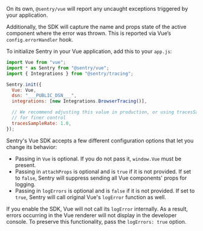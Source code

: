 
On its own, `@sentry/vue` will report any uncaught exceptions triggered by your application.

Additionally, the SDK will capture the name and props state of the active component where the error was thrown. This is reported via Vue’s `config.errorHandler` hook.

To initialize Sentry in your Vue application, add this to your `app.js`:

```javascript
import Vue from "vue";
import * as Sentry from "@sentry/vue";
import { Integrations } from "@sentry/tracing";

Sentry.init({
  Vue: Vue,
  dsn: "___PUBLIC_DSN___",
  integrations: [new Integrations.BrowserTracing()],

  // We recommend adjusting this value in production, or using tracesSampler
  // for finer control
  tracesSampleRate: 1.0,
});
```

Sentry's Vue SDK accepts a few different configuration options that let you change its behavior:

- Passing in `Vue` is optional. If you do not pass it, `window.Vue` must be present.
- Passing in `attachProps` is optional and is `true` if it is not provided. If set to `false`, Sentry will suppress sending all Vue components' props for logging.
- Passing in `logErrors` is optional and is `false` if it is not provided. If set to `true`, Sentry will call original Vue's `logError` function as well.

<Note>

If you enable the SDK, Vue will not call its `logError` internally. As a result, errors occurring in the Vue renderer will not display in the developer console. To preserve this functionality, pass the `logErrors: true` option.

</Note>
